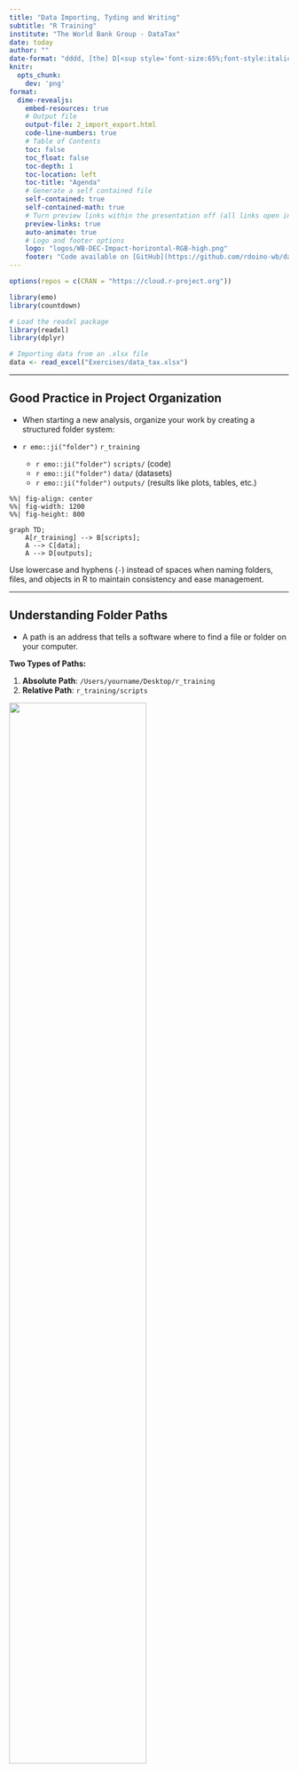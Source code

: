 ```yaml
---
title: "Data Importing, Tyding and Writing"
subtitle: "R Training"
institute: "The World Bank Group - DataTax"
date: today
author: ""
date-format: "dddd, [the] D[<sup style='font-size:65%;font-style:italic;'>th</sup>] [of] MMMM, YYYY"
knitr:
  opts_chunk:
    dev: 'png'
format:
  dime-revealjs:
    embed-resources: true
    # Output file
    output-file: 2_import_export.html
    code-line-numbers: true
    # Table of Contents
    toc: false
    toc_float: false
    toc-depth: 1
    toc-location: left
    toc-title: "Agenda"
    # Generate a self contained file
    self-contained: true
    self-contained-math: true
    # Turn preview links within the presentation off (all links open in a new tab)
    preview-links: true
    auto-animate: true
    # Logo and footer options
    logo: "logos/WB-DEC-Impact-horizontal-RGB-high.png"
    footer: "Code available on [GitHub](https://github.com/rdoino-wb/data_analysis_DataTable)."
---
```


```r

options(repos = c(CRAN = "https://cloud.r-project.org"))

library(emo)
library(countdown)

# Load the readxl package
library(readxl)
library(dplyr)

# Importing data from an .xlsx file
data <- read_excel("Exercises/data_tax.xlsx")

```


------------------------------------------------------------------------

## Good Practice in Project Organization

- When starting a new analysis, organize your work by creating a structured folder system:

- `r emo::ji("folder")` `r_training`
  - `r emo::ji("folder")` `scripts/` (code)
  - `r emo::ji("folder")` `data/` (datasets)
  - `r emo::ji("folder")` `outputs/` (results like plots, tables, etc.)

```mermaid
%%| fig-align: center
%%| fig-width: 1200
%%| fig-height: 800

graph TD;
    A[r_training] --> B[scripts];
    A --> C[data];
    A --> D[outputs];
```    

:::{.callout-note}
Use lowercase and hyphens (`-`) instead of spaces when naming folders, files, and objects in R to maintain consistency and ease management.
:::

----

## Understanding Folder Paths

- A path is an address that tells a software where to find a file or folder on your computer.

**Two Types of Paths:**

1. **Absolute Path**: `/Users/yourname/Desktop/r_training`
2. **Relative Path**: `r_training/scripts`

![](images/paths.png){fig-align="center" width="70%"}

------------------------------------------------------------------------

## The Advantage of Using Projects

`R` doesn’t automatically know where your files are. Using an RStudio project creates a shortcut that tells `R` where to find everything, making your workflow smoother.

![](images/project.png){width="auto" fig-align="center"}

------------------------------------------------------------------------

## Setting Up Your Environment {.exercise}

`r countdown::countdown(minutes = 5, seconds = 0, top = 0)`

1. **Create a new Folder named `r_training`**

2. **Create a Project**  
   - Open **RStudio**.  
   - Go to **File > New Project > Existing Directory**.  
   - Browse to your `r_training` folder and click **Open**.  
   - Click **Create Project** to finish.

3. **Open the Project**  (Double-click the file to open it in RStudio.)

4. **Run this command in the RStudio Console:  ** 

```r
usethis::use_course("https://github.com/your-organization/course-repo")
```
     
   - Follow the prompts to unzip the materials into your project folder.

You’re all set to begin! `r emo::ji("party_popper")`

------------------------------------------------------------------------

## Organizing the `data` Folder

```mermaid
%%| fig-align: center

graph TD;
    A[data] --> B[Raw];
    A --> C[Intermediate];
    A --> D[Final];
```

:::: {.columns}

::: {.column width="33%" .fragment}
### `Raw`
- Original, untouched data.  
- Backup recommended to preserve integrity.  
:::

::: {.column width="33%" .fragment}
### `Intermediate`
- Data formatted, renamed, and tidied.  
- Ready for further cleaning.  
:::

::: {.column width="33%" .fragment}
### `Final`
- Cleaned and transformed data.  
- Ready for graphs, tables, and regressions.  
:::

::::

# Import

## Preparing Data for R: General Concepts and Best Practices

::: {.incremental}

- **Document Types** organizations extensively rely on spreadsheets ([read](https://www.tandfonline.com/doi/full/10.1080/00031305.2017.1375989#abstract))
  - Common data formats include:
    - **Spreadsheets** (.csv, .xlsx, xls...): Standard for structured data.
    - **DTA** (.dta): Used for data from STATA.

- **Spreadsheets**  
  - **CSV** is generally preferable:
    - Easier to import and process.
    - More compatible across different systems and software and **much lighter**.

:::

. . . 

::: {.callout-caution collapse="true"}
# Advanced 
The [Apache Arrow](https://arrow.apache.org/) format is designed to handle large data sets efficiently, making it suitable for big data analysis. Arrow files offer faster read/write operations compared to traditional formats.
:::

---

## Importing Data into R

- **Main Import Methods**  
  - The library [readxl](https://readxl.tidyverse.org/) provides some useful functions
    - **read_xls()** for XLS files (*.xls*).
    - **read_xlsx()** for Excel files (*.xlsx*).
    - **read_csv()** CSV files (*.csv*).
    - **read_parquet()** for *.dta* files, using the [haven](https://haven.tidyverse.org/) package.
    - **readRDS()** for *.RDS* files.

. . . 

- **Example: Importing an .xlsx File**  
  - To import an Excel file, you’ll need to load the `readxl` package

```r
# Install the package if necessary
install.packages("readxl")

# Load the readxl package
library(readxl)

# Importing data from an .xlsx file
data <- read_excel("data_tax.xlsx")
```

---

## Practical Steps Right After Importing Data

1. Once data is imported, we first want to take a look at it `r emo::ji("eyes")`
  
```r

# print the first 5 rows
head(data)

# open the entire dataset 
# View(data)

# we can mix them together
# View(head(data))

```

. . . 

::: {.callout-note}
You might also notice that the Taxpayer ID and Full Name columns are surrounded by back-ticks. This is because they contain spaces, which breaks R’s standard naming rules, making them non-syntactic names. To refer to these variables in R, you need to enclose them in back-ticks.
:::

---

## Practical Steps Right After Importing Data

2. Let's get a snapshot of the data structure and content: 

```r

# Install the package if necessary
# install.packages("dplyr")

# Load the dplyr package
library(dplyr)

# Get an overview of the data
glimpse(data)

```
---

## Practical Steps Right After Importing Data

3.	Now, we’ll make sure that our variable names follow snake_case convention `r emo::ji("sunglasses")`

- Option 1: Rename columns manually:
  
```r

# We can rename columns one by one
data = rename(
  data, 
  tax_payer_id    = `Taxpayer ID`,
  name            = `Name`
  ...
  )

```

. . . 

-	Option 2: Automatically convert all column names to snake_case using janitor:
	
```r

# Install the package if necessary
# install.packages("janitor")

# Load the janitor package
library(janitor)

# transform in snake_case all the var names
data = clean_names(data)

# take a look
names(data)

```

---

## Exercise 1 {.exercise}

You can find the exercise in the folder "Exercises/Import_and_Export.R"

`r countdown::countdown(minutes = 10, seconds = 0, top = 10)`

```r

# Exercise: Data Import and Initial Cleaning ----

# Step 1: Setting Up

# List of required packages
packages = c(
  "readxl",      # For reading Excel files
  "dplyr",       # For data manipulation
  "tidyverse",   # For general data handling and visualization
  "data.table",  # For fast data import and manipulation
  "here",        # For file path management
  "haven",       # For importing Stata files
  "janitor"      # For cleaning column names
)

# Install pacman if not already installed
if (!require("pacman")) install.packages("pacman")

# Load the packages with pacman
pacman::p_load(packages, character.only = TRUE, install = TRUE)

# Step 2: Loading and Inspecting Data ----

# 1. Firm Characteristics Data set
# Hint: Use an appropriate function to load a CSV file.
# Objective: Load "firm_characteristics.csv" and check the first few rows.

# Hint: After loading, apply a function from `janitor` to clean column names.

# 2. VAT Declarations Data set
# Hint: Use a function that can read Stata (.dta) files.
# Objective: Load "vat_declarations.dta" and check the first few rows.

# Hint: Review the column names to see if they need cleaning.

# 3. CIT Declarations Data set
# Hint: Use a function that can read Excel files and specify the sheet.
# Objective: Load "cit_declarations.xlsx" from the second sheet and check the first few rows.

# Reflection (BONUS) 
# After completing each step, ensure column names are consistent across files.

```
---

## Exercise 1 (Solutions) {.exercise}

```r

# Pre-requisites ----

# List of required packages
packages = c(
  "readxl",
  "dplyr",
  "tidyverse",
  "data.table",
  "here",
  "haven",
  "janitor" # Added janitor for clean_names() function
)

# Install pacman if not already installed
if (!require("pacman")) install.packages("pacman")

# Load the packages with pacman
pacman::p_load(packages, character.only = TRUE, install = TRUE)

# Import the Data ----

# FIRMS CHARACTERISTICS

# Load the firm-level characteristics (firm_characteristics.csv)
dt_firms = fread(here("quarto_files", "Solutions", "Data", "Raw", "firm_characteristics.csv"))

# Display the first 5 rows
head(dt_firms)

# Clean column names to make them consistent
dt_firms = clean_names(dt_firms)

# VAT DECLARATIONS

# Load the VAT panel data (vat_declarations.dta)
panel_vat = read_dta(here("quarto_files", "Solutions", "Data", "Raw", "vat_declarations.dta"))

# Display the first 5 rows
head(panel_vat)

# Column names look fine, but the bonus question requires us to change firm_id
panel_vat = rename(panel_vat, firm_id = id_firm)

# CIT DECLARATIONS

# Load the CIT panel data (cit_declarations.xlsx)
panel_cit = read_xlsx(here("quarto_files", "Solutions", "Data", "Raw", "cit_declarations.xlsx"), sheet = 2)

# Display the first 5 rows
head(panel_cit)

# Column names look consistent, so no need for further cleaning

```

# Tyding Data 

## Tidy Tax Administrative Data {.center}

. . . 

**What is Tidy Data?**

Tidy data organizes tax administrative data into a consistent, analysis-ready format:

. . . 

1. **Each variable is a column; each column is a variable.**

. . .

2. **Each observation is a row; each row is an observation.**

. . .

3. **Each value is a cell; each cell is a single value.**

. . .

![](images/tidy.png){fig-align="center"}


## Let's take a look at this dataset 

::: {.fragment}

| Taxpayer ID | Tax Type   | 2021 Q1 | 2021 Q2 | 2021 Q3 | 2021 Q4 |
|-------------|------------|---------|---------|---------|---------|
| 101         | Income Tax | 500     | 600     | 450     | 700     |
| 102         | VAT        | 300     | 400     | 350     | 500     |

:::

::: {.fragment}

**What are the variables?** 

:::

::: {.fragment}

Taxpayer ID, Tax Type, Quarter, Payment Amount.

::: 

::: {.fragment}

**What constitutes a single observation in this dataset?** 

:::

::: {.fragment}

One observation is a specific tax payment for a taxpayer during a particular quarter.

::: 

::: {.fragment}

**How would you reshape the dataset to meet the three key tidy characteristics?** 

  - Each variable is a column; each column is a variable.

  - Each observation is a row; each row is an observation.

  - Each value is a cell; each cell is a single value.

:::

---

**From "Wide"**

| Taxpayer ID | Tax Type   | 2021 Q1 | 2021 Q2 | 2021 Q3 | 2021 Q4 |
|-------------|------------|---------|---------|---------|---------|
| 101         | Income Tax | 500     | 600     | 450     | 700     |
| 102         | VAT        | 300     | 400     | 350     | 500     |

. . . 

**To "Long" --> Tidy Data**

| Taxpayer ID | Tax Type   | Quarter | Payment Amount |
|-------------|------------|---------|----------------|
| 101         | Income Tax | 2021 Q1 | 500            |
| 101         | Income Tax | 2021 Q2 | 600            |
| 101         | Income Tax | 2021 Q3 | 450            |
| 101         | Income Tax | 2021 Q4 | 700            |
| 102         | VAT        | 2021 Q1 | 300            |
| 102         | VAT        | 2021 Q2 | 400            |
| 102         | VAT        | 2021 Q3 | 350            |
| 102         | VAT        | 2021 Q4 | 500            |

---

## How Do We Go from “Wide” to “Long” in R?

. . . 


:::: {.columns}

::: {.column width=20%}
![](images/tidyr.png){fig-align="center" width=75px fig-height=auto}
:::

::: {.column width=80%}
<div style="margin-top: 35px;">
We need to introduce the package [tidyr](https://tidyr.tidyverse.org/).  
</div>
:::

::::

. . . 

**Why Use Packages?**

-	Packages contain tools (or “verbs”) to perform specific tasks in R.
-	Once installed and loaded, these verbs simplify complex operations.
	
``` r
install.packages("tidyr") #  the package
library(tidyr) # load it
```

```r
install.packages("tibble")
library(tibble)

# Create a wide dataset
wide_data <- tribble(
  ~`taxpayer_id`, ~`tax_type`, ~`2021 Q1`, ~`2021 Q2`, ~`2021 Q3`, ~`2021 Q4`,
  101, "Income Tax", 500, 600, 450, 700,
  102, "VAT", 300, 400, 350, 500,
  102, "Income Tax", 530, 110, 350, 400,
  101, "VAT", 100, 700, 850, 400
)
```

:::{.callout-note}
Use cheat sheets for quick summaries of a package’s verbs and their usage (e.g., [tidyr Cheat Sheet](https://github.com/rstudio/cheatsheets/blob/main/tidyr.pdf)). And don’t forget! AI tools can also assist with coding and debugging. 
:::

. . . 

---

## In practice: 

Start with a `wide` dataset

``` r

print(wide_data)
```

. . . 

```r
#| collapse: true
#| code-line-numbers: "1,2|4,5|7,8,9,10,11,12,13,14,15,16,17|7,8,9|10,11,12,13,14|15|16|"
# Install the package 
install.packages("tidyr")

# Load the package in our session
library(tidyr)

# Pivot the dataset to long format
long_tax_data <- pivot_longer(
    wide_data,                  # Dataset name
    cols = c(
      "2021 Q1",
      "2021 Q2", 
      "2021 Q3", 
      "2021 Q4"),               # Select columns to pivot
    names_to = "Quarter",       # New column for the old column headers (quarters)
    values_to = "Amount"        # New column for the values
  )

```

---

## The final result

```r

# Print the final result
print(long_tax_data)

```

---

## Let's start with two key definitions

:::: {.columns}

::: {.column width="50%" .fragment}

::: {.callout-note icon=false appearence=simple}
## Unit of Observation
The unit of observation refers to the smallest entity or item for which data is collected in a dataset.
:::

:::

::: {.column width="50%" .fragment}

::: {.callout-note icon=false appearence=simple}
## Unit of Analysis
The unit of analysis refers to the entity or object about which you are trying to make conclusions or draw insights.
:::

:::

::::

:::: {.columns}

::: {.column width="50%" .fragment}

::: {.callout-note icon=false appearence=simple}
## Unit of Observation
The unit of observation refers to the smallest entity or item for which data is collected in a dataset.
:::

:::

::: {.column width="50%" .fragment}

::: {.callout-note icon=false appearence=simple}
## Unit of Analysis
The unit of analysis refers to the entity or object about which you are trying to make conclusions or draw insights.
:::

:::

::::

--- 

## Unit of Analysis

1. We need to identify the Unit of Analysis:
  - If studying the different sources of taxes --> `Transaction` X `Tax` X `Time` 
  - If looking at taxpaers behavior --> `Tax ID` X `Time`
  
2. The Unit of Analysis always needs to be uniquely identified by an ID (combined with time periods in the case of a panel).

. . . 

3. How do we now move from `Long` to `Wide`? 

```r

wide_tax_data <- long_tax_data %>%
  pivot_wider(
    names_from = `tax_type`,       # Use `Tax Type` to create new column names
    values_from = Amount          # Populate the new columns with `Amount` values
  )

# Print the final result
print(wide_tax_data)

```

---

# Writing Data in R

## Writing in .csv Format is (Almost) Always a Good Choice

- For most cases, writing data in .csv format is a reliable and widely compatible option.

- I recommend using the `fwrite` function from the `data.table` package for its speed and efficiency.

. . .  

- Below, we save various datasets into the Intermediate folder using fwrite:

```r

# Write the VAT Data
fwrite(panel_vat, here("quarto_files", "Solutions", "Data", "Intermediate", "panel_vat.csv"))

# Write the CIT Declarations
fwrite(panel_cit, here("quarto_files", "Solutions", "Data", "Intermediate", "panel_cit.csv"))
       
# Write the Firm Characteristics
fwrite(dt_firms, here("quarto_files", "Solutions", "Data", "Intermediate", "dt_firms.csv"))
       
```    

## There other options to write data

- Writing .rds Files (For R Objects)

	-	The .rds format is specifically designed for saving R objects. It is useful for saving intermediate results, objects, or data.
	-	We’ll explore this format in more detail later, but here’s a quick example:
  
```r

# Example
base::saveRDS(data, "data_tax.rds")
       
```    

. . .

  - Writing .xlsx Files (For Excel Compatibility): To save data in Excel format (.xlsx), use the writexl package. It is lightweight and doesn’t require external dependencies.

```r

# Example
writexl::write_xlsx(data, "data_tax.xlsx")
       
```  
  
. . . 

  - Writing .parquet Files (For Large Datasets): The .parquet format is a columnar storage format that is highly efficient for both reading and writing large datasets (typically >1GB).

```r

# Example
arrow::writea_parquet(data, "data_tax.parquet")

# Reading parquet files
arrow::read_parquet("data_tax.parquet")
       
```  

---

## To Sum Up

![](images/write_import.png){fig-align="center"}

---

## Exercise 2 

You can find the exercise in the folder "Exercises/Import_and_Export.R"

`r countdown::countdown(minutes = 5, seconds = 0, top = 10)`

```r

# Exercise 2: Write the Data ----

# FIRMS CHARACTERISTICS

# Write the firm-level characteristics (firm_characteristics.format)
# Don't forget to put in the right folder and pick the best format


# VAT DECLARATIONS

# Write the VAT panel data (vat_declarations.format)


# CIT DECLARATIONS

# Write the CIT panel data (cit_declarations.format)

```
---

## Exercise 2 (Solutions)

```r

# Exercise 2: Write the Data ----

# FIRMS CHARACTERISTICS
fwrite(dt_firms, here("quarto_files", "Solutions", "Data", "Intermediate", "dt_firms.csv")

# VAT DECLARATIONS

# Write the VAT panel data (vat_declarations.format)
fwrite(panel_vat, here("quarto_files", "Solutions", "Data", "Intermediate", "panel_vat.csv"))

# CIT DECLARATIONS

# Write the CIT panel data 
fwrite(panel_cit, here("quarto_files", "Solutions", "Data", "Intermediate", "panel_cit.csv"))

```

# Bonus: Connecting `R` to Databases

---

::: {.incremental}

- **Why Connect to Databases?**  
  - Data is often stored in centralized databases for enhanced security, accessibility, and management.  
  - Traditional workflows might involve submitting data requests to IT teams, causing delays and limited flexibility for analysts.

---

- **The Power of `R` for Database Access**  
  - Using `R`, you can:
    - Query data directly and in real-time.
    - Import large datasets seamlessly into your `R` environment.xw

---

- **The `DBI` Package: A Common Interface** supporting a lot of dabases: **MySQL**, **PostgreSQL**, **SQLite**...

:::

---

## Example: connecting to a database

```r
#| code-line-numbers: "1,2,3|5,6,7,8,9,10,11|13,14,15|17,18|"

# Load Packages
library(DBI) # this package is always needed
library(RMariaDB) # there are packages for each type of database (e.g. RPostgreSQL)

# Example connection
con <- dbConnect(RMariaDB::MariaDB(),
  dbname = "your_db_name",
  host = "your_host",
  user = "your_user",
  password = "your_password"
)

# Query data
result <- dbGetQuery(con, "SELECT * FROM your_table LIMIT 5")
print(result)

# Disconnect
dbDisconnect(con)

```

---

## Writing Dynamic SQL Queries with `glue_sql`

```r
#| collapse: true
#| code-line-numbers: "1,2,3,4,5,6,7,8,9,10,11,12,13,14,15,16,17,18,19,20,21,22,23,24|26,27,28,29,30,31,32,33,34,35,36,37,38,39,40,41|"

# Load required packages
library(DBI)
library(RSQLite)
library(glue)

# Connect to SQLite database
con <- dbConnect(RSQLite::SQLite(), ":memory:")

# Create a Mock DB
tax_data <- data.frame(
  taxpayer_id = paste0("TP", sprintf("%03d", 1:10)),
  name = c("Aisha Khan", "Carlos Martinez", "Chen Wei", "Elena Petrova", "Fatima Al-Farsi",
           "George Okoro", "Hiroshi Tanaka", "Leila Kaur", "Maria Rossi", "William Smith"),
  income = c(85000, 62000, 78000, 90000, 68000, 72000, 95000, 56000, 89000, 75000),
  tax_paid = c(8500, 6200, 7800, 9000, 6800, 7200, 9500, 5600, 8900, 7500),
  tax_year = rep(2022, 10)
)

# Write the dataset to the database using dbWriteTable
dbWriteTable(con, "tax_records", tax_data, overwrite = TRUE)

# Use glue_sql for a dynamic query
min_income <- 60000
query <- glue_sql("SELECT * FROM tax_records WHERE income > {min_income}", .con = con)

# Execute the query
result <- dbGetQuery(con, query)
print(result)

# Disconnect
dbDisconnect(con)

```

---

## Further Resources for SQL

- Take a look at this extensive [list of free resources](https://github.com/amartinson193/The-Ultimate-List-of-Free-SQL-Resources)
  
- Great Graduate-level [course](https://raw.githack.com/uo-ec607/lectures/master/16-databases/16-databases.html#Requirements) taught by [Grant R. McDermott](https://grantmcdermott.com/)

- RStudio’s [Databases using R](https://solutions.posit.co/connections/db/) is an excellent resource that covers a lot. 

- [Juan Mayorga](http://jsmayorga.com/)’s tutorial, [Getting Global Fishing Watch Data from Google Big Query using R](http://jsmayorga.com/post/getting-global-fishing-watch-from-google-bigquery-using-r/), offers a hands-on guide to accessing data and highlights why learning SQL is valuable beyond just using the `dplyr` translation.

- For a concise introduction to SQL, Julia Evans’ [Become A Select Star](https://wizardzines.com/zines/sql/) is a highly recommended resource.

- Google’s official BigQuery [documentation](https://cloud.google.com/bigquery/docs/) provides a deep dive into SQL functions, syntax, and specialized operations, such as handling datetime and JSON objects.

- Platforms like [W3Schools](https://www.w3schools.com/sql/default.asp) and [Codecademy](https://www.codecademy.com/learn/learn-sql) offer numerous free and paid SQL tutorials and courses to enhance your skills.